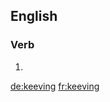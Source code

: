 
==English==

===Verb===
{{head|en|present participle}}

# {{present participle of|keeve|lang=en|nocat=1}}

[[de:keeving]]
[[fr:keeving]]